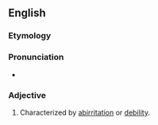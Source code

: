 ==English==

===Etymology===
{{suffix|en|abirritate|ive}}

===Pronunciation===
* {{a|US}} {{IPA|/ˌæb.ɪɹ.ɪˈteɪ.tɪv/|lang=en}}

===Adjective===
{{en-adj}}

# {{lb|en|pharmaceutical effect}} Characterized by [[abirritation]] or [[debility]].
